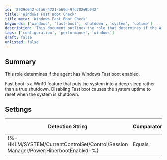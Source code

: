 ```yaml
---
id: '2929d042-dfa6-4721-b60d-9fd78269b942'
title: 'Windows Fast Boot Check'
title_meta: 'Windows Fast Boot Check'
keywords: ['windows', 'fast-boot', 'shutdown', 'system', 'uptime']
description: 'This document outlines the role that determines if the Windows Fast Boot feature is enabled on a system. Fast Boot is a Windows 10 feature that allows the system to enter a deep sleep mode instead of a full shutdown, affecting system uptime. The document includes settings and detection strings for checking the Fast Boot status.'
tags: ['configuration', 'performance', 'windows']
draft: false
unlisted: false
---
```

## Summary

This role determines if the agent has Windows Fast boot enabled.

Fast boot is a Win10 feature that puts the system into a deep sleep rather than a true shutdown. Disabling Fast boot causes the system uptime to reset when the system is shutdown.

## Settings

| Detection String                                        | Comparator | Result | Applicable OS |
|--------------------------------------------------------|------------|--------|----------------|
| \{%-HKLM/SYSTEM/CurrentControlSet/Control/Session Manager/Power:HiberbootEnabled-%} | Equals     | 1      | Windows        |













